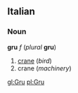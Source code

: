 ==Italian==
===Noun===
'''gru''' ''f'' (''plural'' '''gru''') <!--note: the plural is the same as the singular-->

#[[crane]] (''bird'')
#crane (''machinery'')

[[gl:Gru]]
[[pl:Gru]]